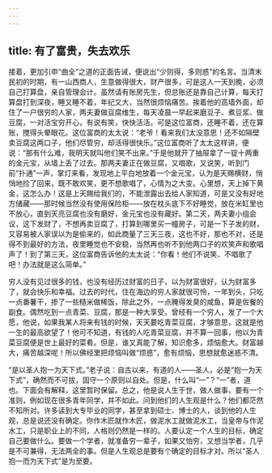 ```yaml
---
---
---
```

title: 有了富贵，失去欢乐
---




接着，更加引申“曲全”之道的正面告诫，便说出“少则得，多则惑”的名言。当清末民初的时期，有一山西商人，生意做得很大，财产很多，可是这人一天到晚，必须自己打算盘，亲自管理会计。虽然请有账房先生，但总账还是靠自己计算，每天打算盘打到深夜，睡又睡不着，年纪又大，当然很烦恼痛苦。挨着他的高墙外面，却住了一户很穷的人家，两夫妻做豆腐维生，每天凌晨一早起来磨豆子、煮豆浆、做豆腐，一对活宝穷开心，有说有笑，快快活活。可是这位富商，还睡不着，还在算账，搅得头晕眼花。这位富商的太太说：“老爷！看来我们太没意思！还不如隔壁卖豆腐这两口子，他们尽管穷，却活得很快乐。”这位富商听了太太这样讲，便说：“那有什么难，我明天就叫他们笑不出来。”于是他就开了抽屉拿了一锭十两重的金元宝，从墙上丢了过去。那两夫妻正在做豆腐，又唱歌，又说笑，听到门前“扑通”一声，掌灯来看，发现地上平白地放着一个金元宝，认为是天赐横财，悄悄地捡了回来，既不敢欢笑，更不想歌唱了，心情为之大变。心里想，天上掉下黄金，这怎么办！这是上天赐给我们的，不能泄露出去给人家知道，可是又没有好地方储藏——那时候当然没有使用保险柜——放在枕头底下不好睡觉，放在米缸里也不放心，直到天亮豆腐也没有磨好，金元宝也没有藏好。第二天，两夫妻小组会议，这下发财了，不想再卖豆腐了，打算到哪里买一幢房子，可是一下子发的财，又容易被人家误以为是偷来的，如此商量了三天三夜，这也不好，那也不对，还是得不到最好的方法，夜里睡觉也不安稳，当然再也听不到他两口子的欢笑声和歌唱声了！到了第三天，这位富商告诉他的太太说：“你看！他们不说笑、不唱歌了吧！办法就是这么简单。”

穷人没有见过很多的钱，也没有经历过财富的日子，以为财富很好，认为财富多了，就会快乐和幸福。过去的时代，住在海边的穷人家就很可怜，一年到头，只吃一点番薯干，掺了一些糙米做稀饭，除此之外，一点腌得发臭的咸鱼，算是佐餐的副食。偶然吃到一点青菜、豆腐，那是一种大享受。曾经有一个穷人，发了一个大愿，他说，如果我某人将来有钱的时候，天天要吃青菜豆腐，才够意思，这就是他一生的最高欲望了！他可不知道，有钱的人吃青菜豆腐，并不算一回事，他以为青菜豆腐便是世上最好的菜肴。但是，谁又真能了解，知识愈多，烦恼愈大。财富越大，痛苦越深呢！所以佛经里把烦恼叫做“烦惑”，愈有烦恼，思想就愈迷惑不清。

“是以圣人抱一为天下式。”老子说：自古以来，有道的人——圣人，必是“抱一为天下式”，确然而不可拔，固守一个原则以自处。但是，什么叫“一”？“一”者，道也。下面会有解释，这里暂时保留。总之，他是说人生于世，做人做事，要有一个准则，例如现在很多青年同学，并不如此。问到他们的人生观是什么？他们都茫然不知所对。许多读到大专毕业的同学，甚至拿到硕士、博士的人，谈到他的人生观，总是说还没有确定。你作木匠就作木匠，做泥水工就做泥水工，当皇帝与作泥水工，只是职业上的不同，人格则仍然是一样的。人要认定一个人生的目标，确定自己要做什么。要做一个学者，就准备穷一辈子，如果又怕穷，又想当学者，几乎是不可兼得，无法两全的事。但是人生观总是要有个确定的目标才对。所以“圣人抱一而为天下式”是为至要。